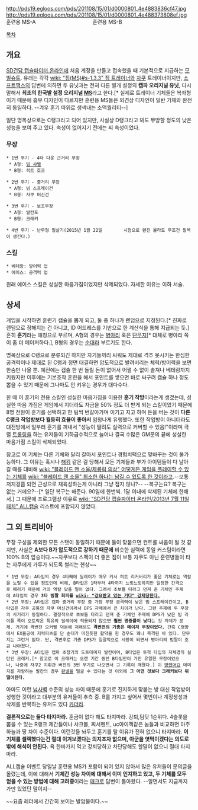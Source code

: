 http://pds19.egloos.com/pds/201108/15/01/d0000801_4e4883836cf47.jpg http://pds19.egloos.com/pds/201108/15/01/d0000801_4e488373808ef.jpg
훈련용 MS-A　　　　　　　　　　　훈련용 MS-B

[[목차]]


== 개요 ==
[[SD건담 캡슐파이터 온라인]]에 처음 계정을 만들고 접속했을 때 기본적으로 지급하는 [[모빌슈트]]. 유래는 각각 [[wiki: "짐(MS)#s-1.3.3" 짐 트레이너]]와 [[자쿠]] 트레이너이지만, [[소프트맥스]]의 답변에 의하면 두 유닛과는 전혀 다른 별개 설정의 '''캡파 오리지널 유닛''', 다시 말해서 '''최초의 한국발 설정 오리지널 [[MS]]'''라고 한다.[* 실제로 트레이너 기체들은 복좌형이기 때문에 흉부 디자인이 다르지만 훈련용 MS들은 외견상 디자인이 일반 기체와 완전히 동일하다. --겨우 훈기 따위로 생색내는 소맥퀄리티--]

일단 명목상으로는 C랭크라고 되어 있지만, 사실상 D랭크라고 봐도 무방할 정도의 낮은 성능을 보여 주고 있다. 속성이 없어지기 전에는 찌 속성이었다.

=== 무장 ===
 * 1번 무기 - 4타 다운 근거리 무장
  * A형: [[빔 샤벨]]
  * B형: 히트 호크

 * 2번 무기 - 중거리 무장
  * A형: 빔 스프레이건 
  * B형: 자쿠 머신건

 * 3번 무기 - 보조무장
  * A형: 발칸포
  * B형: 크래커

 * 4번 무기 - 난무형 필살기(2015년 1월 22일        시점으로 왠진 몰라도 무조건 필렉이 생긴다.)

=== 스킬 ===
 * 베테랑: 방어력 업
 * 에이스: 공격력 업

원래 에이스 스킬은 성실한 마음가짐이었지만 삭제되었다. 자세한 이유는 이하 서술.


== 상세 ==
게임을 시작하면 훈련기 캡슐을 뽑게 되고, 둘 중 하나가 랜덤으로 지정된다.[* 진짜로 랜덤으로 정해지는 건 아니고, ID 어드레스를 기반으로 한 계산식을 통해 지급되는 듯.] 흔히 '''훈기'''라는 애칭으로 부르며, A형의 경우는 [[병아리]] 혹은 [[단무지]][* 대체로 병아리 쪽이 좀 더 메이저하다.], B형의 경우는 [[순대]]라 부르기도 한다.

명목상으로 C랭으로 분류되긴 하지만 자기들끼리 싸워도 제대로 격추 못시키는 한심한 공격력이나 제대로 된 C랭과 정면 대결하면 압도적으로 발려버리는 체력/방어력을 보면 한숨만 나올 뿐. 예전에는 캡슐 한 번 돌릴 돈이 없어서 어쩔 수 없이 솔져나 베테랑까지 키웠지만 이후에는 기본조작 훈련을 해서 포인트를 쌓으면 바로 싸구려 캡슐 하나 정도 뽑을 수 있기 때문에 그나마도 안 키우는 경우가 대다수다.

한 때 이 훈기의 전용 스킬인 성실한 마음가짐을 이용한 '''훈기 작방'''이라는게 생겼는데, 성실한 마음 가짐은 게임에서 지더라도 자금을 50% 정도 더 받게 되는 스킬이었기 때문에 8명 전원이 훈기를 선택하고 한 팀씩 번갈아가며 이기고 지고 하며 돈을 버는 것이 '''다른 C랭크 작업방보다 월등히 효율이 좋아서''' 엄청나게 유행했다. 또한 작업방이 아니더라도 대전방에서 일부러 훈기를 꺼내서 "성능이 딸려도 실력으로 커버할 수 있음!"이라며 극렬 [[트롤링]]을 하는 유저들이 기하급수적으로 늘어나 결국 수많은 GM문의 끝에 성실한 마음가짐 스킬이 삭제되었다.

참고로 이 기체는 다른 기체와 달리 갈아서 포인트나 경험치팩으로 맞바꾸는 것이 불가능하다. 그 이유는 혹시나 [[해킹]] 같은 걸 당해서 모든 기체들과 부가 아이템들이 다 날아갈 때를 대비해 [[wiki: "블레이드 앤 소울/제룡림 의상" 어떻게든 게임을 플레이할 수 있는 기체를]] [[wiki: "블레이드 앤 소울" 최소한 하나는 남길 수 있도록 한 것이라고]].--보통 저지경쯤 되면 근성으로 재육성하는게 아니라 그냥 접지 않나?-- --복구는요? 복구는 없는 거에요?--[* 일단 복구는 해준다. 90일에 한번씩. 1달 이내에 삭제된 기체에 한해서.] 그 때문에 프로그램상 이유로 [[wiki: "SD건담 캡슐파이터 온라인/2013년 7월 11일 패치" ALL캡슐]] 리스트에 포함되지 않았다.


== 그 외 트리비아 ==
무장 구성을 제외한 모든 스탯이 동일하기 때문에 둘이 맞붙으면 컨트롤 싸움이 될 것 같지만, 사실은 '''A보다 B가 압도적으로 강하기 때문에''' 비슷한 실력에 동일 커스텀이라면 100% B의 압승이다.~~자쿠보다 스펙이 더 좋은 짐이 보통 자쿠도 아닌 훈련병들이 타는 자쿠에게 가루가 되도록 썰리는 현상~~

 * 1번 무장: A타입의 경우 4타째에 딜레이가 매우 커서 히트 리커버리가 좋은 기체로는 역칼을 노릴 수 있을 정도인데 비해, B타입은 1타부터 4타까지 느릿느릿하지만 일정한 간격으로 때리기 때문에 거의 역칼 맞을 일이 없다. 그래서 초보들 타라고 던져 준 기체인 주제에 A타입의 경우 '''3타 빔짤 회피를 [[wiki: "강요받고 있는 거다" 강제당한다.]]'''
 * 2번 무장: A타입은 캡파 중거리 무장 중 가장 무장 공격력이 낮은 빔 스프레이건이고, B타입은 자쿠 공통의 자쿠 머신건이라서 DPS 자체에서 큰 차이가 난다. 그런 주제에 두 무장의 사거리가 동일하다. 결정적으로 초보들 타라고 던져 준 기체인 주제에 DPS가 낮은 빔 라이플 쪽이 오토락온 특유의 딜레이에 적용되지 않으면 '''훨씬 명중률이 낮다'''는 것 자체가 문제. 거기에 격변전 오커빨 덕분에 저래뵈도 '''격변전의 기총은 메이저 무장이었다.''' 간혹 C랭방에서 EX올공에 저력파츠를 단 순대가 미친듯한 활약을 한 경우도 꽤나 목격된 바 있다. 단무지는 그런거 없다. 단, 격변후로 기총 DPS가 일괄적으로 시망이 되면서 병아리의 빔짤이 조금 나아졌다.
 * 3번 무장: A타입은 캡파 초창기의 도트데미지 발칸이며, B타입은 투척 타입의 자체경직 실탄인 크래커.[* 참고로 이 크래커는 오랜 기간 동안 B타입만이 가진 유일한 무장이었으나, 나중에 자쿠2 지휘관 버전의 3번 무기로 나오면서 그 기록이 깨졌다.] 이 [[망했어요]] 데미지를 자랑하는 발칸의 경우 [[판넬]]을 떨굴 수 있다는 것 이외에 '''그 어떤 것보다 크래커보다 뒤떨어진다.'''

아마도 이런 [[넘사벽]] 수준의 성능 차이 때문에 훈기로 진지하게 맞붙는 방 대신 작업방이 성행한 것이라고 대부분의 유저들이 추측 중. B를 가지고 싶어서 몇번이나 계정생성과 삭제를 반복하는 유저도 있다 [[카더라]].

'''결론적으로는 둘다 타지마라.''' 훈금이 없다 해도 타지마라. 강퇴,팀탓 1순위다. 4슬롯을 뽑을 수 있는 R랭크 제간들이나 샤크볼, 찌서펜트, uc아이잭같은 놈들과 비교하면 아주 하늘과 땅 차이 수준이다. 이런것들 놔두고 훈기를 탈 이유가 전혀 없으니 타지마라. '''이 기체를 셀렉했다는건 절대 이겨보겠다는 의지조차 없으며, 아군을 엿먹이겠다는 의도로밖에 해석이 안된다.''' 욕 한바가지 먹고 강퇴당하고 차단당해도 할말이 없으니 절대 타지마라. 

ALL캡슐 이벤트 당일날 훈련용 MS가 포함이 되어 있지 않아서 많은 유저들이 문의글을 올렸는데, 이에 대해서 '''기체간 성능 차이에 대해서 이미 인지하고 있고, 두 기체를 모두 얻을 수 있는 방법에 대해 고려중'''이라는 [[매크로]] 답변이 돌아왔다. --알면서도 지금까지 가만 있었단 말이지--

~~요즘 레더에서 간간히 보이는 발암물이다.~~
